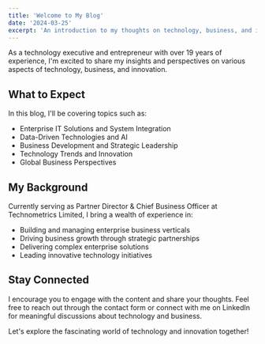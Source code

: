 ```yaml
---
title: 'Welcome to My Blog'
date: '2024-03-25'
excerpt: 'An introduction to my thoughts on technology, business, and innovation.'
---
```


As a technology executive and entrepreneur with over 19 years of experience, I'm excited to share my insights and perspectives on various aspects of technology, business, and innovation.

## What to Expect

In this blog, I'll be covering topics such as:

- Enterprise IT Solutions and System Integration
- Data-Driven Technologies and AI
- Business Development and Strategic Leadership
- Technology Trends and Innovation
- Global Business Perspectives

## My Background

Currently serving as Partner Director & Chief Business Officer at Technometrics Limited, I bring a wealth of experience in:

- Building and managing enterprise business verticals
- Driving business growth through strategic partnerships
- Delivering complex enterprise solutions
- Leading innovative technology initiatives

## Stay Connected

I encourage you to engage with the content and share your thoughts. Feel free to reach out through the contact form or connect with me on LinkedIn for meaningful discussions about technology and business.

Let's explore the fascinating world of technology and innovation together! 